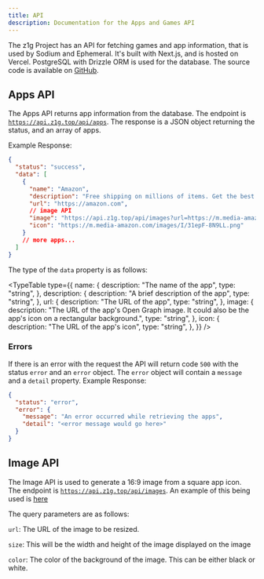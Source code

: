 ```yaml
---
title: API
description: Documentation for the Apps and Games API
---
```



The z1g Project has an API for fetching games and app information, that is used by Sodium and Ephemeral. It's built with Next.js, and is hosted on Vercel. PostgreSQL with Drizzle ORM is used for the database. The source code is available on [GitHub](https://github.com/z1g-project/backend).

## Apps API

The Apps API returns app information from the database. The endpoint is [`https://api.z1g.top/api/apps`](https://api.z1g.top/api/apps). The response is a JSON object returning the status, and an array of apps.

Example Response:

```json
{
  "status": "success",
  "data": [
    {
      "name": "Amazon",
      "description": "Free shipping on millions of items. Get the best of Shopping and Entertainment with Prime. ",
      "url": "https://amazon.com",
      // image API
      "image": "https://api.z1g.top/api/images?url=https://m.media-amazon.com/images/I/31epF-8N9LL.png&size=750&color=white",
      "icon": "https://m.media-amazon.com/images/I/31epF-8N9LL.png"
    }
    // more apps...
  ]
}
```

The type of the `data` property is as follows:

<TypeTable
  type={{
    name: {
      description: "The name of the app",
      type: "string",
    },
    description: {
      description: "A brief description of the app",
      type: "string",
    },
    url: {
      description: "The URL of the app",
      type: "string",
    },
    image: {
      description:
        "The URL of the app's Open Graph image. It could also be the app's icon on a rectangular background.",
      type: "string",
    },
    icon: {
      description: "The URL of the app's icon",
      type: "string",
    },
  }}
/>
### Errors

If there is an error with the request the API will return code `500` with
the status `error` and an `error` object. The `error` object will contain a
`message` and a `detail` property.
Example Response:

```json
{
  "status": "error",
  "error": {
    "message": "An error occurred while retrieving the apps",
    "detail": "<error message would go here>"
  }
}
```

## Image API

The Image API is used to generate a 16:9 image from a square app icon. The endpoint is [`https://api.z1g.top/api/images`](https://api.z1g.top/api/images). An example of this being used is [here](https://api.z1g.top/api/images?url=https://m.media-amazon.com/images/I/31epF-8N9LL.png&size=750&color=white)

The query parameters are as follows:

`url`: The URL of the image to be resized.

`size`: This will be the width and height of the image displayed on the image

`color`: The color of the background of the image. This can be either black or white.
